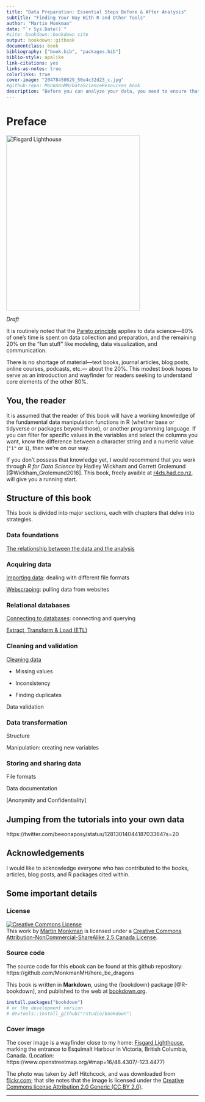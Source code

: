 ```yaml
--- 
title: "Data Preparation: Essential Steps Before & After Analysis"
subtitle: "Finding Your Way With R and Other Tools"
author: "Martin Monkman"
date: "`r Sys.Date()`"
#site: bookdown::bookdown_site
output: bookdown::gitbook
documentclass: book
bibliography: ["book.bib", "packages.bib"]
biblio-style: apalike
link-citations: yes
links-as-notes: true
colorlinks: true
cover-image: "20478450629_50e4c32d23_c.jpg"
#github-repo: MonkmanMH/DataScienceResources_book
description: "Before you can analyze your data, you need to ensure that it is clean and tidy."
---
```


# Preface  {-}

<img src="20478450629_50e4c32d23_c.jpg" width="350" height="460" alt="Fisgard Lighthouse" />

_Draft_

It is routinely noted that the [Pareto principle](https://en.wikipedia.org/wiki/Pareto_principle) applies to data science—80% of one's time is spent on data collection and preparation, and the remaining 20% on the "fun stuff" like modeling, data visualization, and communication.

There is no shortage of material—text books, journal articles, blog posts, online courses, podcasts, etc.— about the 20%. This modest book hopes to serve as an introduction and wayfinder for readers seeking to understand core elements of the other 80%.

## You, the reader

It is assumed that the reader of this book will have a working knowledge of the fundamental data manipulation functions in R (whether base or tidyverse or packages beyond those), or another programming language. If you can filter for specific values in the variables and select the columns you want, know the difference between a character string and a numeric value (`"1"` or `1`), then we're on our way. 

If you don't possess that knowledge yet, I would recommend that you work through _R for Data Science_ by Hadley Wickham and Garrett Grolemund [@Wickham_Grolemund2016]. This book, freely avaible at [r4ds.had.co.nz](https://r4ds.had.co.nz/), will give you a running start.


## Structure of this book

This book is divided into major sections, each with chapters that delve into strategies.

### Data foundations

[The relationship between the data and the analysis](#foundations)


### Acquiring data

[Importing data](#importing): dealing with different file formats

[Webscraping](#webscraping): pulling data from websites


### Relational databases

[Connecting to databases](#databases): connecting and querying

[Extract, Transform & Load (ETL)](#etl)



### Cleaning and validation

[Cleaning data](#cleaning)

* Missing values

* Inconsistency

* Finding duplicates

Data validation

### Data transformation

Structure

Manipulation: creating new variables


### Storing and sharing data

File formats

Data documentation

[Anonymity and Confidentiality]



## Jumping from the tutorials into your own data

https://twitter.com/beeonaposy/status/1281301404418703364?s=20








## Acknowledgements {-}

I would like to acknowledge everyone who has contributed to the books, articles, blog posts, and R packages cited within.


## Some important details {-}

### License

<a rel="license" href="https://creativecommons.org/licenses/by-nc-sa/2.5/ca/"><img alt="Creative Commons License" style="border-width:0" src="https://i.creativecommons.org/l/by-nc-sa/3.0/us/88x31.png" /></a><br />This work by [Martin Monkman](https://github.com/MonkmanMH) is licensed under a <a rel="license" href="https://creativecommons.org/licenses/by-nc-sa/2.5/ca/">Creative Commons Attribution-NonCommercial-ShareAlike 2.5 Canada License</a>.


### Source code

The source code for this ebook can be found at this github repository: https://github.com/MonkmanMH/here_be_dragons 

This book is written in **Markdown**, using the {bookdown} package [@R-bookdown], and published to the web at [bookdown.org](https://bookdown.org/).


```r
install.packages("bookdown")
# or the development version
# devtools::install_github("rstudio/bookdown")
```


### Cover image

The cover image is a wayfinder close to my home: [Fisgard Lighthouse](https://www.pc.gc.ca/en/lhn-nhs/bc/fortroddhill), marking the entrance to Esquimalt Harbour in Victoria, British Columbia, Canada. (Location: https://www.openstreetmap.org/#map=16/48.4307/-123.4477)

The photo was taken by Jeff Hitchcock, and was downloaded from [flickr.com](https://www.flickr.com/photos/arbron/20478450629/in/photolist-xcBpUZ-2MEe8A-Tz6rTx-HRYy1o-tbHGK-2MA1SH-5n9vch-qoZ867-LPwdP-dNjGwg-zPLnpm-rme8mp-xcuUG1-3AG9T-8wntna-nR6mVu-nyEL8U-nP7ABE-2j5vV5P-MoZMrU-5MUXTU-ed575f-Piv3Nk-exCURH-Lizw85-o6mGzN-KVE2Ti-aAo4y-aAo76-52UkBm-dFdY6L-8vJ9F9-UPKWuH-9qLxh-5MQHAr-8vF5hM-8vHYom-8ag7N5-5MUXJj-5MQHjB-5MUWGy-5MQHdD-5MQH4t-5MQHiz-wxeSgT-5MUXgC-5MQHm2-8vF2v4-5MQHo8-btdtzu); that site notes that the image is licensed under the [Creative Commons license Attribution 2.0 Generic (CC BY 2.0)](https://creativecommons.org/licenses/by/2.0/).


***

